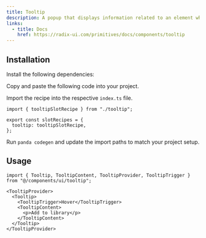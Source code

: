 ```yaml
---
title: Tooltip
description: A popup that displays information related to an element when the element receives keyboard focus or the mouse hovers over it.
links:
  - title: Docs
    href: https://radix-ui.com/primitives/docs/components/tooltip
---
```


<ComponentPreview name="tooltip-demo" />

## Installation

<Steps>

<Step>Install the following dependencies:</Step>

<PackageInstaller name="@radix-ui/react-tooltip" />

<Step>Copy and paste the following code into your project.</Step>

<ComponentSource name="tooltip.ts" type="slot-recipe" />

<ComponentSource name="tooltip.tsx" type="component" />

<Step>Import the recipe into the respective `index.ts` file.</Step>

```tsx
import { tooltipSlotRecipe } from "./tooltip";

export const slotRecipes = {
  tooltip: tooltipSlotRecipe,
};
```

<Step>Run `panda codegen` and update the import paths to match your project setup.</Step>

</Steps>

## Usage

```tsx
import { Tooltip, TooltipContent, TooltipProvider, TooltipTrigger } from "@/components/ui/tooltip";
```

```tsx
<TooltipProvider>
  <Tooltip>
    <TooltipTrigger>Hover</TooltipTrigger>
    <TooltipContent>
      <p>Add to library</p>
    </TooltipContent>
  </Tooltip>
</TooltipProvider>
```

